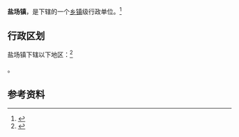 {{中国乡级行政区|61/07/28/102/000}}

'''盐场镇'''，是{{PRC admin/fullname|61/07/28/102/000|3}}下辖的一个[[乡镇|乡镇]]级行政单位。<ref>{{PRC admin/ref sgc|{{PRC admin/parent|61/07/28/102/000}}}}</ref>

== 行政区划 ==

盐场镇下辖以下地区：<ref>{{PRC admin/ref sgc|61/07/28/102/000}}</ref>

{{PRC admin/children|61/07/28/102/000}}。

== 参考资料 ==

{{reflist}}

{{行政区划小作品}}
{{PRC admin/navcat|61/07/28/102/000}}